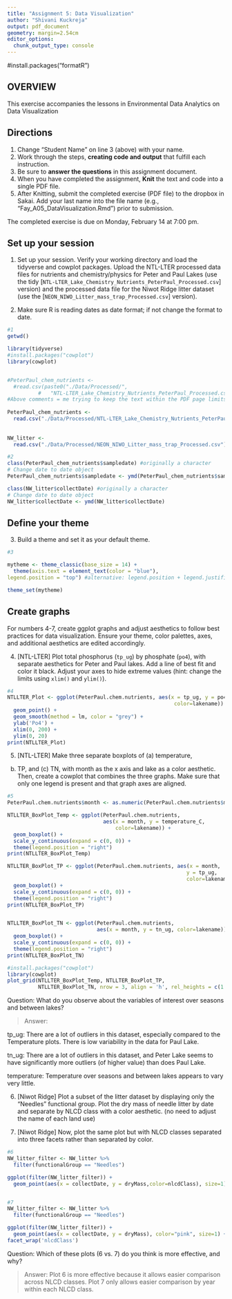 ```yaml
---
title: "Assignment 5: Data Visualization"
author: "Shivani Kuckreja"
output: pdf_document
geometry: margin=2.54cm
editor_options: 
  chunk_output_type: console
---
```


#install.packages("formatR")

## OVERVIEW

This exercise accompanies the lessons in Environmental Data Analytics on Data
Visualization 

## Directions
1. Change "Student Name" on line 3 (above) with your name.
2. Work through the steps, **creating code and output** that fulfill each 
instruction.
3. Be sure to **answer the questions** in this assignment document.
4. When you have completed the assignment, **Knit** the text and code into a 
single PDF file.
5. After Knitting, submit the completed exercise (PDF file) to the dropbox in 
Sakai. Add your last name into the file name 
(e.g., "Fay_A05_DataVisualization.Rmd") prior to submission.

The completed exercise is due on Monday, February 14 at 7:00 pm.

## Set up your session 
1. Set up your session. Verify your working directory and load the tidyverse 
and cowplot packages. Upload the NTL-LTER processed data files for nutrients 
and chemistry/physics for Peter and Paul Lakes (use the tidy 
[`NTL-LTER_Lake_Chemistry_Nutrients_PeterPaul_Processed.csv`] version) and 
the processed data file for the Niwot Ridge litter dataset (use the [`NEON_NIWO_Litter_mass_trap_Processed.csv`] version). 

2. Make sure R is reading dates as date format; if not change the format to date.

```r
#1
getwd()

library(tidyverse)
#install.packages("cowplot")
library(cowplot)


#PeterPaul_chem_nutrients <- 
  #read.csv(paste0("./Data/Processed/",
          #   "NTL-LTER_Lake_Chemistry_Nutrients_PeterPaul_Processed.csv"))
#Above comments = me trying to keep the text within the PDF page limits
  
PeterPaul_chem_nutrients <-
  read.csv("./Data/Processed/NTL-LTER_Lake_Chemistry_Nutrients_PeterPaul_Processed.csv")
  
  
NW_litter <-
  read.csv("./Data/Processed/NEON_NIWO_Litter_mass_trap_Processed.csv")

#2 
class(PeterPaul_chem_nutrients$sampledate) #originally a character
# Change date to date object
PeterPaul_chem_nutrients$sampledate <- ymd(PeterPaul_chem_nutrients$sampledate)

class(NW_litter$collectDate) #originally a character
# Change date to date object
NW_litter$collectDate <- ymd(NW_litter$collectDate)

```
## Define your theme
3. Build a theme and set it as your default theme.

```r
#3

mytheme <- theme_classic(base_size = 14) +
  theme(axis.text = element_text(color = "blue"), 
legend.position = "top") #alternative: legend.position + legend.justification

theme_set(mytheme)
```

## Create graphs
For numbers 4-7, create ggplot graphs and adjust aesthetics to follow best 
practices for data visualization. Ensure your theme, color palettes, axes, 
and additional aesthetics are edited accordingly.

4. [NTL-LTER] Plot total phosphorus (`tp_ug`) by phosphate (`po4`), with 
separate aesthetics for Peter and Paul lakes. Add a line of best fit and 
color it black. Adjust your axes to hide extreme values (hint: change the 
limits using `xlim()` and `ylim()`).

```r
#4
NTLLTER_Plot <- ggplot(PeterPaul.chem.nutrients, aes(x = tp_ug, y = po4, 
                                                      color=lakename)) +
  geom_point() +
  geom_smooth(method = lm, color = "grey") +
  ylab('Po4') +
  xlim(0, 200) +
  ylim(0, 20) 
print(NTLLTER_Plot)

```


5. [NTL-LTER] Make three separate boxplots of (a) temperature, 
(b) TP, and (c) TN, with month as the x axis and lake as a color 
aesthetic. Then, create a cowplot that combines the three graphs. 
Make sure that only one legend is present and that graph axes are aligned.

```r
#5
PeterPaul.chem.nutrients$month <- as.numeric(PeterPaul.chem.nutrients$month)

NTLLTER_BoxPlot_Temp <- ggplot(PeterPaul.chem.nutrients, 
                               aes(x = month, y = temperature_C, 
                                   color=lakename)) +
  geom_boxplot() +
  scale_y_continuous(expand = c(0, 0)) +
  theme(legend.position = "right")
print(NTLLTER_BoxPlot_Temp)

NTLLTER_BoxPlot_TP <- ggplot(PeterPaul.chem.nutrients, aes(x = month, 
                                                          y = tp_ug, 
                                                          color=lakename)) +
  geom_boxplot() +
  scale_y_continuous(expand = c(0, 0)) +
  theme(legend.position = "right")
print(NTLLTER_BoxPlot_TP)


NTLLTER_BoxPlot_TN <- ggplot(PeterPaul.chem.nutrients, 
                             aes(x = month, y = tn_ug, color=lakename)) +
  geom_boxplot() +
  scale_y_continuous(expand = c(0, 0)) +
  theme(legend.position = "right")
print(NTLLTER_BoxPlot_TN)

#install.packages("cowplot") 
library(cowplot)
plot_grid(NTLLTER_BoxPlot_Temp, NTLLTER_BoxPlot_TP, 
          NTLLTER_BoxPlot_TN, nrow = 3, align = 'h', rel_heights = c(1.25, 1)) 

```

Question: What do you observe about the variables of interest over 
seasons and between lakes? 

> Answer: 

tp_ug: There are a lot of outliers in this dataset, especially 
compared to the Temperature plots. There is low variability in 
the data for Paul Lake.  

tn_ug: There are a lot of outliers in this dataset, and Peter Lake 
seems to have significantly more outliers (of higher value) than does Paul Lake. 

temperature: Temperature over seasons and between lakes appears 
to vary very little. 

6. [Niwot Ridge] Plot a subset of the litter dataset by displaying 
only the "Needles" functional group. Plot the dry mass of needle litter 
by date and separate by NLCD class with a color aesthetic. (no need to 
adjust the name of each land use)

7. [Niwot Ridge] Now, plot the same plot but with NLCD classes separated 
into three facets rather than separated by color. 

```r
#6
NW_litter_filter <- NW_litter %>% 
  filter(functionalGroup == "Needles") 

ggplot(filter(NW_litter_filter)) +
  geom_point(aes(x = collectDate, y = dryMass,color=nlcdClass), size=1)


#7
NW_litter_filter <- NW_litter %>% 
  filter(functionalGroup == "Needles") 

ggplot(filter(NW_litter_filter)) +
  geom_point(aes(x = collectDate, y = dryMass), color="pink", size=1) +
facet_wrap('nlcdClass') 


```
Question: Which of these plots (6 vs. 7) do you think is more effective, 
and why? 

> Answer: 
Plot 6 is more effective because it allows easier comparison across 
NLCD classes. Plot 7 only allows easier comparison by year within each 
NLCD class.  
